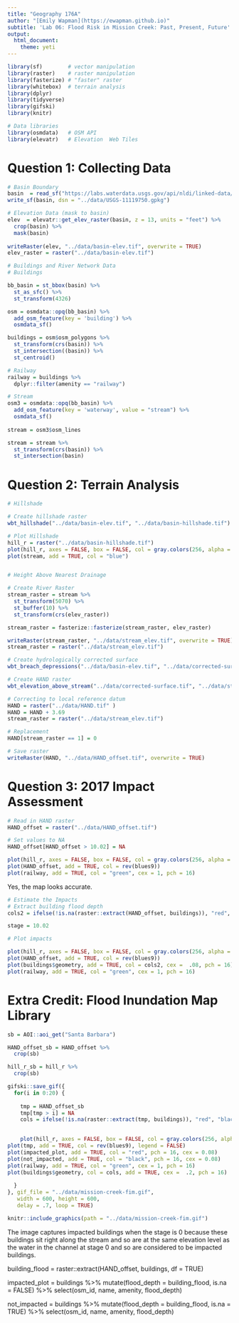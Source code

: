 ```yaml
---
title: "Geography 176A"
author: "[Emily Wapman](https://ewapman.github.io)"
subtitle: 'Lab 06: Flood Risk in Mission Creek: Past, Present, Future'
output:
  html_document:
    theme: yeti
---
```


```r
library(sf)        # vector manipulation
library(raster)    # raster manipulation
library(fasterize) # "faster" raster
library(whitebox)  # terrain analysis
library(dplyr)
library(tidyverse)
library(gifski)
library(knitr)

# Data libraries
library(osmdata)   # OSM API
library(elevatr)   # Elevation  Web Tiles
```

# Question 1: Collecting Data
```r
# Basin Boundary
basin  = read_sf("https://labs.waterdata.usgs.gov/api/nldi/linked-data/nwissite/USGS-11119750/basin/")
write_sf(basin, dsn = "../data/USGS-11119750.gpkg")

# Elevation Data (mask to basin)
elev  = elevatr::get_elev_raster(basin, z = 13, units = "feet") %>% 
  crop(basin) %>%
  mask(basin)
  
writeRaster(elev, "../data/basin-elev.tif", overwrite = TRUE)
elev_raster = raster("../data/basin-elev.tif")

# Buildings and River Network Data
# Buildings

bb_basin = st_bbox(basin) %>%
  st_as_sfc() %>%
  st_transform(4326)

osm = osmdata::opq(bb_basin) %>% 
  add_osm_feature(key = 'building') %>% 
  osmdata_sf()

buildings = osm$osm_polygons %>%
  st_transform(crs(basin)) %>%
  st_intersection((basin)) %>%
  st_centroid()

# Railway
railway = buildings %>% 
  dplyr::filter(amenity == "railway")

# Stream
osm3 = osmdata::opq(bb_basin) %>% 
  add_osm_feature(key = 'waterway', value = "stream") %>%
  osmdata_sf() 
    
stream = osm3$osm_lines

stream = stream %>%
  st_transform(crs(basin)) %>%
  st_intersection(basin)

```

# Question 2: Terrain Analysis
```r

# Hillshade

# Create hillshade raster
wbt_hillshade("../data/basin-elev.tif", "../data/basin-hillshade.tif")


```

```r

# Plot Hillshade
hill_r = raster("../data/basin-hillshade.tif")
plot(hill_r, axes = FALSE, box = FALSE, col = gray.colors(256, alpha = 0.5), main = "Hillshade", legend = FALSE)
plot(stream, add = TRUE, col = "blue")


# Height Above Nearest Drainage 

# Create River Raster
stream_raster = stream %>%
  st_transform(5070) %>%
  st_buffer(10) %>%
  st_transform(crs(elev_raster))

stream_raster = fasterize::fasterize(stream_raster, elev_raster)

writeRaster(stream_raster, "../data/stream_elev.tif", overwrite = TRUE)
stream_raster = raster("../data/stream_elev.tif")
```

```r
# Create hydrologically corrected surface
wbt_breach_depressions("../data/basin-elev.tif", "../data/corrected-surface.tif")

# Create HAND raster
wbt_elevation_above_stream("../data/corrected-surface.tif", "../data/stream_elev.tif", "../data/HAND.tif" )
```

```r
# Correcting to local reference datum
HAND = raster("../data/HAND.tif" ) 
HAND = HAND + 3.69
stream_raster = raster("../data/stream_elev.tif")

# Replacement
HAND[stream_raster == 1] = 0

# Save raster
writeRaster(HAND, "../data/HAND_offset.tif", overwrite = TRUE)
```

# Question 3: 2017 Impact Assessment 
```r

# Read in HAND raster
HAND_offset = raster("../data/HAND_offset.tif")

# Set values to NA
HAND_offset[HAND_offset > 10.02] = NA

plot(hill_r, axes = FALSE, box = FALSE, col = gray.colors(256, alpha = 0.5), legend = FALSE)
plot(HAND_offset, add = TRUE, col = rev(blues9))
plot(railway, add = TRUE, col = "green", cex = 1, pch = 16)
```

Yes, the map looks accurate.

```r

# Estimate the Impacts
# Extract building flood depth
cols2 = ifelse(!is.na(raster::extract(HAND_offset, buildings)), "red", "black")

stage = 10.02

# Plot impacts

plot(hill_r, axes = FALSE, box = FALSE, col = gray.colors(256, alpha = 0.5), legend = FALSE, main = paste(sum(cols2 =="red"), "Impacted Structures,", stage, "Foot Stage"), cex = 0.5)
plot(HAND_offset, add = TRUE, col = rev(blues9))
plot(buildings$geometry, add = TRUE, col = cols2, cex =  .08, pch = 16)
plot(railway, add = TRUE, col = "green", cex = 1, pch = 16)
```

# Extra Credit: Flood Inundation Map Library 
```r
sb = AOI::aoi_get("Santa Barbara")

HAND_offset_sb = HAND_offset %>%
  crop(sb)

hill_r_sb = hill_r %>%
  crop(sb)

gifski::save_gif({
  for(i in 0:20) {
    
    tmp = HAND_offset_sb
    tmp[tmp > i] = NA
    cols = ifelse(!is.na(raster::extract(tmp, buildings)), "red", "black")

    
    plot(hill_r, axes = FALSE, box = FALSE, col = gray.colors(256, alpha = 0.5), legend = FALSE, main = paste(sum(cols =="red"), "Impacted Structures,", i, "Foot Stage"), cex = 0.5)
plot(tmp, add = TRUE, col = rev(blues9), legend = FALSE)
plot(impacted_plot, add = TRUE, col = "red", pch = 16, cex = 0.08)
plot(not_impacted, add = TRUE, col = "black", pch = 16, cex = 0.08)
plot(railway, add = TRUE, col = "green", cex = 1, pch = 16)
plot(buildings$geometry, col = cols, add = TRUE, cex =  .2, pch = 16)
    
  }
}, gif_file = "../data/mission-creek-fim.gif",
   width = 600, height = 600, 
   delay = .7, loop = TRUE)


```



```r
knitr::include_graphics(path = "../data/mission-creek-fim.gif")
```


The image captures impacted buildings when the stage is 0 because these buildings sit right along the stream and so are at the same elevation level as the water in the channel at stage 0 and so are considered to be impacted buildings. 







building_flood = raster::extract(HAND_offset, buildings, df = TRUE) 

impacted_plot = buildings %>%
  mutate(flood_depth = building_flood, is.na = FALSE) %>%
  select(osm_id, name, amenity, flood_depth)

not_impacted = buildings %>%
  mutate(flood_depth = building_flood, is.na = TRUE) %>%
  select(osm_id, name, amenity, flood_depth)





